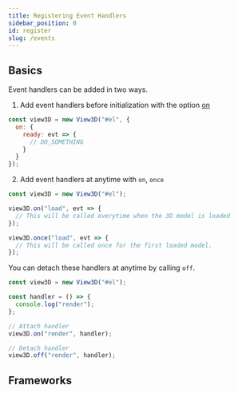 ```yaml
---
title: Registering Event Handlers
sidebar_position: 0
id: register
slug: /events
---
```



## Basics

Event handlers can be added in two ways.

1. Add event handlers before initialization with the option [on](/docs/options/miscellaneous/on)

```js
const view3D = new View3D("#el", {
  on: {
    ready: evt => {
      // DO_SOMETHING
    }
  }
});
```

2. Add event handlers at anytime with `on`, `once`

```js
const view3D = new View3D("#el");

view3D.on("load", evt => {
  // This will be called everytime when the 3D model is loaded
});

view3D.once("load", evt => {
  // This will be called once for the first loaded model.
});
```

You can detach these handlers at anytime by calling `off`.

```js
const view3D = new View3D("#el");

const handler = () => {
  console.log("render");
};

// Attach handler
view3D.on("render", handler);

// Detach handler
view3D.off("render", handler);
```

## Frameworks
<FrameworkEvents />
